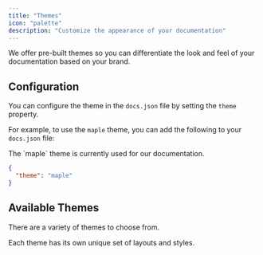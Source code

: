 ```yaml
---
title: "Themes"
icon: "palette"
description: "Customize the appearance of your documentation"
---
```



We offer pre-built themes so you can differentiate the look and feel of your documentation based on your brand.

## Configuration

You can configure the theme in the `docs.json` file by setting the `theme` property.

For example, to use the `maple` theme, you can add the following to your `docs.json` file:

<Note>
The `maple` theme is currently used for our documentation.
</Note>

```json
{
  "theme": "maple"
}
```

## Available Themes

There are a variety of themes to choose from.

Each theme has its own unique set of layouts and styles.

<br />

<ThemeCard title="Mint" description="Classic documentation theme with time-tested layouts and familiar navigation." image="/images/themes/mint.png" href="https://mint.mintlify.app" />

<ThemeCard title="Maple" description="Modern, clean aesthetics perfect for AI and SaaS products." image="/images/themes/maple.png" href="https://maple.mintlify.app" />

<ThemeCard title="Palm" description="Sophisticated fintech theme with deep customization for enterprise documentation." image="/images/themes/palm.png" href="https://palm.mintlify.app" />

<ThemeCard title="Willow" description="Stripped-back essentials for distraction-free documentation." image="/images/themes/willow.png" href="https://willow.mintlify.app" />

<ThemeCard title="Linden" description="Retro terminal vibes with monospace fonts for that 80s hacker aesthetic." image="/images/themes/linden.png" href="https://linden.mintlify.app" />
